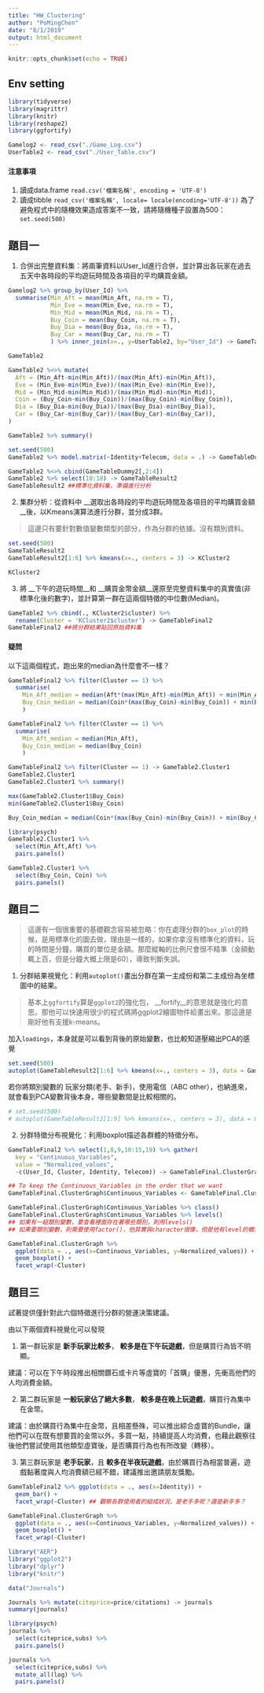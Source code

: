 ```yaml
---
title: "HW_Clustering"
author: "PoMingChen"
date: "8/1/2019"
output: html_document
---
```


```r
knitr::opts_chunk$set(echo = TRUE)
```

## Env setting

```r
library(tidyverse)
library(magrittr)
library(knitr)
library(reshape2)
library(ggfortify)
```

```r
Gamelog2 <- read_csv("./Game_Log.csv")
UserTable2 <- read_csv("./User_Table.csv")
```

#### 注意事項

1. 讀成data.frame
`read.csv('檔案名稱', encoding = 'UTF-8')`
2. 讀成tibble
`read_csv('檔案名稱', locale= locale(encoding='UTF-8'))`
為了避免程式中的隨機效果造成答案不一致，請將隨機種子設置為500：
`set.seed(500)`

## 題目一

1. 合併出完整資料集：將兩筆資料以User_Id進行合併，並計算出各玩家在過去五天中各時段的平均遊玩時間及各項目的平均購買金額。

```r
Gamelog2 %>% group_by(User_Id) %>%
  summarise(Min_Aft = mean(Min_Aft, na.rm = T),
            Min_Eve = mean(Min_Eve, na.rm = T),
            Min_Mid = mean(Min_Mid, na.rm = T),
            Buy_Coin = mean(Buy_Coin, na.rm = T),
            Buy_Dia = mean(Buy_Dia, na.rm = T),
            Buy_Car = mean(Buy_Car, na.rm = T)
            ) %>% inner_join(x=., y=UserTable2, by="User_Id") -> GameTable2
```

```r
GameTable2
```

```r
GameTable2 %<>% mutate(
  Aft = (Min_Aft-min(Min_Aft))/(max(Min_Aft)-min(Min_Aft)),
  Eve = (Min_Eve-min(Min_Eve))/(max(Min_Eve)-min(Min_Eve)),
  Mid = (Min_Mid-min(Min_Mid))/(max(Min_Mid)-min(Min_Mid)),
  Coin = (Buy_Coin-min(Buy_Coin))/(max(Buy_Coin)-min(Buy_Coin)),
  Dia = (Buy_Dia-min(Buy_Dia))/(max(Buy_Dia)-min(Buy_Dia)),
  Car = (Buy_Car-min(Buy_Car))/(max(Buy_Car)-min(Buy_Car)),
)
```

```r
GameTable2 %>% summary()
```


```r
set.seed(500)
GameTable2 %>% model.matrix(~Identity+Telecom, data = .) -> GameTableDummy2
```

```r
GameTable2 %<>% cbind(GameTableDummy2[,2:4])
GameTable2 %>% select(10:18) -> GameTableResult2
GameTableResult2 ##標準化資料集，準備進行分析
```

2. 集群分析：從資料中 __選取出各時段的平均遊玩時間及各項目的平均購買金額__後，以Kmeans演算法進行分群，並分成3群。

> 這邊只有要針對數值變數類型的部分，作為分群的依據。沒有類別資料。

```r
set.seed(500)
GameTableResult2
GameTableResult2[1:6] %>% kmeans(x=., centers = 3) -> KCluster2
```

```r
KCluster2
```


3. 將 __下午的遊玩時間__和 __購買金幣金額__還原至完整資料集中的真實值(非標準化後的數字)，並計算第一群在這兩個特徵的中位數(Median)。

```r
GameTable2 %>% cbind(., KCluster2$cluster) %>% 
  rename(Cluster = 'KCluster2$cluster') -> GameTableFinal2
GameTableFinal2 ##將分群結果貼回原始資料集
```

#### 疑問

以下這兩個程式，跑出來的median為什麼會不一樣？
```r
GameTableFinal2 %>% filter(Cluster == 1) %>%
  summarise(
    Min_Aft_median = median(Aft*(max(Min_Aft)-min(Min_Aft)) + min(Min_Aft)),
    Buy_Coin_median = median(Coin*(max(Buy_Coin)-min(Buy_Coin)) + min(Buy_Coin))
    )
```

```r
GameTableFinal2 %>% filter(Cluster == 1) %>%
  summarise(
    Min_Aft_median = median(Min_Aft),
    Buy_Coin_median = median(Buy_Coin)
    )
```


```r
GameTableFinal2 %>% filter(Cluster == 1) -> GameTable2.Cluster1
GameTable2.Cluster1
GameTable2.Cluster1 %>% summary()
```

```r

max(GameTable2.Cluster1$Buy_Coin)
min(GameTable2.Cluster1$Buy_Coin)

Buy_Coin_median = median(Coin*(max(Buy_Coin)-min(Buy_Coin)) + min(Buy_Coin))
```


```r
library(psych)
GameTable2.Cluster1 %>% 
  select(Min_Aft,Aft) %>%
  pairs.panels()
```

```r
GameTable2.Cluster1 %>% 
  select(Buy_Coin, Coin) %>%
  pairs.panels()
```


## 題目二

> 這邊有一個很重要的基礎觀念容易被忽略：你在處理分群的`box_plot`的時候，是用標準化的圖去做，理由是一樣的，如果你拿沒有標準化的資料，玩的時間是分鐘，購買的單位是金額。那麼縱軸的比例尺會很不精準（金額動輒上百，但是分鐘大概上限是60），導致判斷失誤。

1. 分群結果視覺化：利用`autoplot()`畫出分群在第一主成份和第二主成份為坐標圖中的結果。

> 基本上`ggfortify`算是`ggplot2`的強化包， __fortify__的意思就是強化的意思。那他可以快速用很少的程式碼將ggplot2繪圖物件給畫出來。那這邊是剛好他有支援k-means。

加入`loadings`，本身就是可以看到背後的原始變數，也比較知道壓縮出PCA的感覺
```r
set.seed(500)
autoplot(GameTableResult2[1:6] %>% kmeans(x=., centers = 3), data = GameTableResult2, loadings=TRUE, loadings.label=TRUE, frame = T)
```


若你將類別變數的 玩家分類(老手、新手)，使用電信（ABC other），也納進來，就會看到PCA變數背後本身，哪些變數間是比較相關的。
```r
# set.seed(500)
# autoplot(GameTableResult2[1:9] %>% kmeans(x=., centers = 3), data = GameTableResult2, loadings=TRUE, loadings.label=TRUE)
```


2. 分群特徵分布視覺化：利用boxplot描述各群體的特徵分布。

```r
GameTableFinal2 %>% select(1,8,9,10:15,19) %>% gather(
  key = "Continuous_Variables",
  value = "Normalized_values",
  -c(User_Id, Cluster, Identity, Telecom)) -> GameTableFinal.ClusterGraph

## To keep the Continuous_Variables in the order that we want
GameTableFinal.ClusterGraph$Continuous_Variables <- GameTableFinal.ClusterGraph$Continuous_Variables %>% factor( levels = c('Aft','Eve','Mid','Coin','Dia','Car'))

```


```r
GameTableFinal.ClusterGraph$Continuous_Variables %>% class()
GameTableFinal.ClusterGraph$Continuous_Variables %>% levels()
## 如果有一組類別變數，要查看裡面存在著哪些類別，則用levels()
## 如果要類別變數，則需要使用factor()，他其實與character很像，但是他有level的概念。
```


```r
GameTableFinal.ClusterGraph %>% 
  ggplot(data = ., aes(x=Continuous_Variables, y=Normalized_values)) + 
  geom_boxplot() + 
  facet_wrap(~Cluster)
```


## 題目三

試著提供僅針對此六個特徵進行分群的營運決策建議。

由以下兩個資料視覺化可以發現

1. 第一群玩家是 __新手玩家比較多__， __較多是在下午玩遊戲__，但是購買行為皆不明顯。

建議：可以在下午時段推出相關鑽石或卡片等虛寶的「首購」優惠，先衝高他們的人均消費金額。

2. 第二群玩家是 __一般玩家佔了絕大多數__， __較多是在晚上玩遊戲__，購買行為集中在金幣。

建議：由於購買行為集中在金幣，且相差懸殊，可以推出綜合虛寶的Bundle，讓他們可以在既有想要買的金幣以外，多買一點，持續提高人均消費，也藉此觀察往後他們嘗試使用其他類型虛寶後，是否購買行為也有所改變（轉移）。

3. 第三群玩家是 __老手玩家__，且 __較多在半夜玩遊戲__，由於購買行為相當普遍，遊戲黏著度與人均消費額已經不錯，建議推出邀請朋友獎勵。

```r
GameTableFinal2 %>% ggplot(data = ., aes(x=Identity)) + 
  geom_bar() + 
  facet_wrap(~Cluster) ## 觀察各群使用者的組成狀況，是老手多呢？還是新手多？
```

```r
GameTableFinal.ClusterGraph %>% 
  ggplot(data = ., aes(x=Continuous_Variables, y=Normalized_values)) + 
  geom_boxplot() + 
  facet_wrap(~Cluster)
```


```r
library("AER")
library("ggplot2")
library("dplyr")
library("knitr")
```

```r
data("Journals")
```

```r
Journals %>% mutate(citeprice=price/citations) -> journals
summary(journals)
```

```r
library(psych)
journals %>% 
  select(citeprice,subs) %>%
  pairs.panels()
```

```r
journals %>% 
  select(citeprice,subs) %>%
  mutate_all(log) %>%
  pairs.panels()
```

